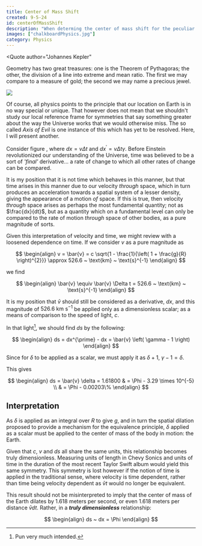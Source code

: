 ```yaml
---
title: Center of Mass Shift
created: 9-5-24
id: centerOfMassShift
description: "When determing the center of mass shift for the peculiar velocity that arises from this model of relativity an incredibly intriguing value arises... the golden ratio to within 0.04%."
images: ["chalkboardPhysics.jpg"]
category: Physics
---
```


<Quote
author="Johannes Kepler"
>
 Geometry has two great treasures: one is the Theorem of Pythagoras; the other, the division of a line into extreme and mean ratio. The first we may compare to a measure of gold; the second we may name a precious jewel.
</Quote>

<Image
    src="/assets/images/blog/paper/spaceDilationPhi.png"
    right
    lg
    id="space-dilation-phi"
    label
    desc="Relativistic spatial dilation."
/>


Of course, all physics points to the principle that our location on Earth is in no way special or unique. That however does not mean that we shouldn't study our local reference frame for symmetries that say something greater about the way the Universe works that we would otherwise miss. The so called _Axis of Evil_ is one instance of this which has yet to be resolved. Here, I will present another.

Consider figure <FigRef id="space-dilation-phi"/>, where $dx = v \Delta t$ and $dx^{\prime} = v \Delta t \gamma$. Before Einstein revolutionized our understanding of the Universe, time was believed to be a sort of _'final'_ derivative... a rate of change to which all other rates of change can be compared.

It is my position that it is not time which behaves in this manner, but that time arises in this manner due to our velocity _through_ space, which in turn produces an acceleration towards a spatial system of a lesser density, giving the appearance of a motion _of_ space. If this is true, then velocity _through_ space arises as perhaps the most fundamental quantity; not as $\frac{dx}{dt}$, but as a quantity which on a fundamental level can only be compared to the rate of motion _through_ space of other bodies, as a pure magnitude of sorts.

Given this interpretation of velocity and time, we might review <FigRef id="space-dilation-phi"/> with a loosened dependence on time. If we consider $v$ as a pure magnitude as

$$
\begin{align}
v = \bar{v} = c \sqrt{1 - \frac{1}{\left( 1 + \frac{g}{R} \right)^{2}}} \approx 526.6 ~ \text{km} ~ \text{s}^{-1}
\end{align}
$$

we find 

$$
\begin{align}
\bar{v} \equiv \bar{v} \Delta t = 526.6 ~ \text{km} ~ \text{s}^{-1}
\end{align}
$$

It is my position that $\bar{v}$ should still be considered as a derivative, $dx$, and this magnitude of $526.6 ~ \text{km} ~ \text{s}^{-1}$ be applied only as a dimensionless scalar; as a means of comparison to the speed of light, $c$.

In that light[^1], we should find $ds$ by the following:

$$
\begin{align}
ds = dx^{\prime} - dx = \bar{v} \left( \gamma - 1 \right)
\end{align}
$$


Since for $\delta$ to be applied as a scalar, we must apply it as $\delta + 1$, $\gamma - 1 = \delta$.

This gives

$$
\begin{align}
  ds = \bar{v} \delta = 1.61800 & = \Phi - 3.29 \times 10^{-5} \\
& = \Phi - 0.00203\%
\end{align}
$$


## Interpretation 

As $\delta$ is applied as an integral over $R$ to give $g$, and in turn the spatial dilation proposed to provide a mechanism for the equivalence principle, $\delta$ applied as a scalar must be applied to the center of mass of the body in motion: the Earth.

Given that $c$, $v$ and $ds$ all share the same units, this relationship becomes truly dimensionless. Measuring units of length in Chevy Sonics and units of time in the duration of the most recent Taylor Swift album would yield this same symmetry. This symmetry is lost however if the notion of time is applied in the traditional sense, where velocity is time dependent, rather than time being velocity dependent as $\bar{v}t$ would no longer be equivalent.

This result should not be misinterpreted to imply that the center of mass of the Earth dilates by $1.618$ meters per second, or even $1.618$ meters per distance $\bar{v} dt$. Rather, in a ***truly dimensionless*** relationship:

$$
\begin{align}
 ds ~ dx =  \Phi
\end{align}
$$


[^1]: Pun very much intended.
